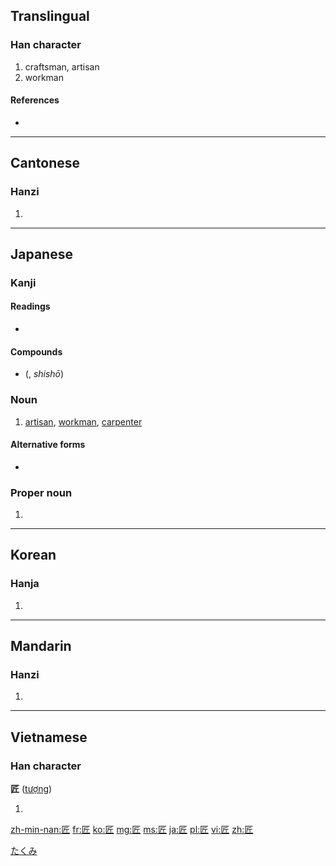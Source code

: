 ==Translingual==

===Han character===
{{Han char|rn=22|rad=匚|as=04|sn=6|four=7171<sub>2</sub>|canj=尸竹一中 (SHML)}}

# craftsman, artisan
# workman

====References====
* {{Han ref|kx=0153.220|dkj=02605|dj=0345.110|hdz=10083.050|uh=5320|ud=21280|bh=A64B|bd=42571}}

----

==Cantonese==

===Hanzi===
{{yue-hanzi|jyut=|y=jeung6}}

# {{defn|lang=yue|sort=匚04}}

----

==Japanese==

===Kanji===
{{ja-kanji|grade=c|rs=匚04}}

====Readings====
* {{ja-readings|on={{l|ja|しょう}} (shō)|kun={{l|ja|たくみ}} (takumi)}}

====Compounds====
* {{l|ja|師匠}} ({{l|ja|ししょう}}, ''shishō'') 

===Noun===
{{ja-noun|k|hira=たくみ|rom=takumi}} 

# [[artisan]], [[workman]], [[carpenter]]

====Alternative forms====
* {{l|ja|しょう|tr=shō}}

===Proper noun===
{{ja-pos|k|proper|hira=たくみ|rom=Takumi}}

# {{given name|male|lang=ja}}

[[Category:Japanese male given names|たくみ]]

----

==Korean==

===Hanja===
{{ko-hanja|hangeul=장|rv=jang|mr=chang}}

# {{defn|lang=ko|sort=匚04}}

----

==Mandarin==

===Hanzi===
{{cmn-hanzi|pin=[[jiàng]] ([[jiang4]])|wg=chiang<sup>4</sup>}}

# {{defn|lang=cmn|sort=匚04}}

----

==Vietnamese==

===Han character===
'''匠''' ([[tượng]])

# {{defn|lang=vi}}

[[zh-min-nan:匠]]
[[fr:匠]]
[[ko:匠]]
[[mg:匠]]
[[ms:匠]]
[[ja:匠]]
[[pl:匠]]
[[vi:匠]]
[[zh:匠]]